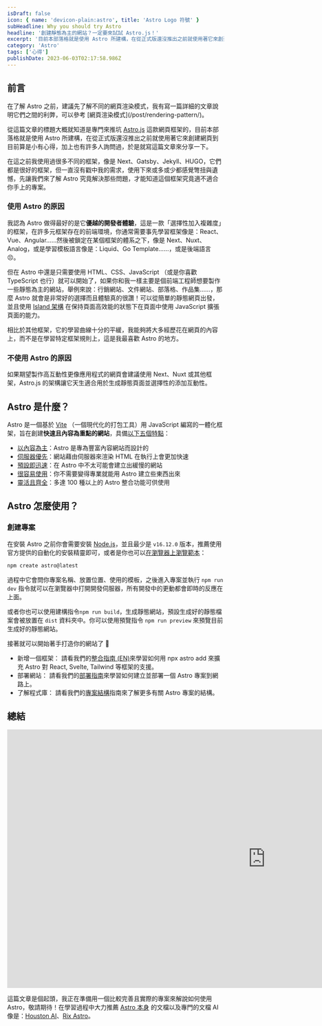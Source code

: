 ```yaml
---
isDraft: false
icon: { name: 'devicon-plain:astro', title: 'Astro Logo 符號' }
subHeadline: Why you should try Astro
headline: '創建靜態為主的網站？一定要來試試 Astro.js！'
excerpt: '目前本部落格就是使用 Astro 所建構，在從正式版還沒推出之前就使用著它來創建網頁到目前算是小有心得，加上也有許多人詢問過，於是就寫這篇文章來分享一下。在這之前我使用過很多不同的框架，像是 Next、Gatsby、Jekyll、HUGO，它們都是很好的框架，但一直沒有戳中我的需求……'
category: 'Astro'
tags: ['心得']
publishDate: 2023-06-03T02:17:58.986Z
---
```


## 前言

<Sidenote type="info">
  在了解 Astro 之前，建議先了解不同的網頁渲染模式，我有寫一篇詳細的文章說明它們之間的利弊，可以參考
  [網頁渲染模式](/post/rendering-pattern/)。
</Sidenote>

從這篇文章的標題大概就知道是專門來推坑 [Astro.js](https://astro.build/) 這款網頁框架的，目前本部落格就是使用 Astro 所建構，在從正式版還沒推出之前就使用著它來創建網頁到目前算是小有心得，加上也有許多人詢問過，於是就寫這篇文章來分享一下。

在這之前我使用過很多不同的框架，像是 Next、Gatsby、Jekyll、HUGO，它們都是很好的框架，但一直沒有戳中我的需求，使用下來或多或少都感覺彆扭與遺憾，先讓我們來了解 Astro 究竟解決那些問題，才能知道這個框架究竟適不適合你手上的專案。

### 使用 Astro 的原因

我認為 Astro 做得最好的是它**優越的開發者體驗**，這是一款「選擇性加入複雜度」的框架，在許多元框架存在的前端環境，你通常需要事先學習框架像是：React、Vue、Angular……然後被鎖定在某個框架的體系之下，像是 Next、Nuxt、Analog，或是學習模板語言像是：Liquid、Go Template……，或是後端語言 😣。

但在 Astro 中還是只需要使用 HTML、CSS、JavaScript （或是你喜歡 TypeScript 也行）就可以開始了，如果你和我一樣主要是個前端工程師想要製作一些靜態為主的網站，舉例來說：行銷網站、文件網站、部落格、作品集……，那麼 Astro 就會是非常好的選擇而且體驗真的很讚！可以從簡單的靜態網頁出發，並且使用 [Island 架構](https://docs.astro.build/zh-tw/concepts/islands/) 在保持頁面高效能的狀態下在頁面中使用 JavaScript 擴張頁面的能力。

相比於其他框架，它的學習曲線十分的平緩，我能夠將大多經歷花在網頁的內容上，而不是在學習特定框架規則上，這是我最喜歡 Astro 的地方。

### 不使用 Astro 的原因

如果期望製作高互動性更像應用程式的網頁會建議使用 Next、Nuxt 或其他框架，Astro.js 的架構讓它天生適合用於生成靜態頁面並選擇性的添加互動性。

## Astro 是什麼？

Astro 是一個基於 [Vite](https://vitejs.dev/) （一個現代化的打包工具）用 JavaScript 編寫的一體化框架，旨在創建**快速且內容為重點的網站**，具備[以下五個特點](https://docs.astro.build/zh-tw/concepts/why-astro/#astro-%E6%98%AF)：

- [以內容為主](https://docs.astro.build/zh-tw/concepts/why-astro/#%E4%BB%A5%E5%85%A7%E5%AE%B9%E7%82%BA%E4%B8%BB)：Astro 是專為豐富內容網站而設計的
- [伺服器優先](https://docs.astro.build/zh-tw/concepts/why-astro/#%E4%BC%BA%E6%9C%8D%E5%99%A8%E5%84%AA%E5%85%88)：網站藉由伺服器來渲染 HTML 在執行上會更加快速
- [預設即迅速](https://docs.astro.build/zh-tw/concepts/why-astro/#%E9%A0%90%E8%A8%AD%E5%8D%B3%E8%BF%85%E9%80%9F)：在 Astro 中不太可能會建立出緩慢的網站
- [很容易使用](https://docs.astro.build/zh-tw/concepts/why-astro/#%E5%BE%88%E5%AE%B9%E6%98%93%E4%BD%BF%E7%94%A8)：你不需要變得專業就能用 Astro 建立些東西出來
- [靈活且齊全](https://docs.astro.build/zh-tw/concepts/why-astro/#%E9%9D%88%E6%B4%BB%E4%B8%94%E9%BD%8A%E5%85%A8)：多達 100 種以上的 Astro 整合功能可供使用

## Astro 怎麼使用？

### 創建專案

在安裝 Astro 之前你會需要安裝 [Node.js](https://nodejs.org/en/)，並且最少是 `v16.12.0` 版本，推薦使用官方提供的自動化的安裝精靈即可，或者是你也可以[在瀏覽器上瀏覽範本](https://astro.new/latest/)：

```bash
npm create astro@latest
```

過程中它會問你專案名稱、放置位置、使用的模板，之後進入專案並執行 `npm run dev` 指令就可以在瀏覽器中打開開發伺服器，所有開發中的更動都會即時的反應在上面。

或者你也可以使用建構指令`npm run build`，生成靜態網站，預設生成好的靜態檔案會被放置在 `dist` 資料夾中。你可以使用預覽指令 `npm run preview` 來預覽目前生成好的靜態網站。

接著就可以開始著手打造你的網站了 🥳

- 新增一個框架： 請看我們的[整合指南 (EN)](https://docs.astro.build/zh-tw/guides/integrations-guide/)來學習如何用 npx astro add 來擴充 Astro 對 React, Svelte, Tailwind 等框架的支援。
- 部署網站： 請看我們的[部署指南](https://docs.astro.build/zh-tw/guides/deploy/)來學習如何建立並部署一個 Astro 專案到網路上。
- 了解程式庫： 請看我們的[專案結構](https://docs.astro.build/zh-tw/core-concepts/project-structure/)指南來了解更多有關 Astro 專案的結構。

## 總結

<iframe
  loading="lazy"
  width="1200"
  height="600"
  src="https://www.youtube-nocookie.com/embed/dsTXcSeAZq8"
  title="YouTube video player"
  frameborder="0"
  allow="accelerometer; autoplay; clipboard-write; encrypted-media; gyroscope; picture-in-picture; web-share"
  allowfullscreen
></iframe>

這篇文章是個起頭，我正在準備用一個比較完善且實際的專案來解說如何使用 Astro，敬請期待！在學習過程中大力推薦 [Astro 本身](https://docs.astro.build/zh-tw/getting-started/) 的文檔以及專門的文檔 AI 像是：[Houston AI](https://houston.astro.build/)、[Rix Astro](https://hashnode.com/rix/astro)。
